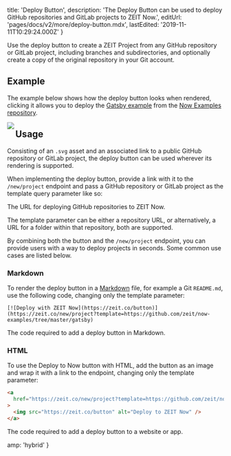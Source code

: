 
  title: 'Deploy Button',
  description:
    'The Deploy Button can be used to deploy GitHub repositories and GitLab projects to ZEIT Now.',
  editUrl: 'pages/docs/v2/more/deploy-button.mdx',
  lastEdited: '2019-11-11T10:29:24.000Z'
}

Use the deploy button to create a ZEIT Project from any GitHub repository or GitLab project, including branches and subdirectories, and optionally create a copy of the original repository in your Git account.

## Example

The example below shows how the deploy button looks when rendered, clicking it allows you to deploy the [Gatsby example](https://github.com/zeit/now-examples/tree/master/gatsby) from the [Now Examples repository](https://github.com/zeit/now-examples).

<Link href="https://zeit.co/new/project?template=https://github.com/zeit/now-examples/tree/master/gatsby">
  <Image src="https://zeit.co/button" width={104} height={36} align="left" />
</Link>

## Usage

Consisting of an `.svg` asset and an associated link to a public GitHub repository or GitLab project, the deploy button can be used wherever its rendering is supported.

When implementing the deploy button, provide a link with it to the `/new/project` endpoint and pass a GitHub repository or GitLab project as the template query parameter like so:

<Snippet dark text="https://zeit.co/new/project?template=https://github.com/zeit/now-examples/tree/master/gatsby" />
<Caption>The URL for deploying GitHub repositories to ZEIT Now.</Caption>

The template parameter can be either a repository URL, or alternatively, a URL for a folder within that repository, both are supported.

By combining both the button and the `/new/project` endpoint, you can provide users with a way to deploy projects in seconds. Some common use cases are listed below.

### Markdown

To render the deploy button in a [Markdown](https://en.wikipedia.org/wiki/Markdown) file, for example a Git `README.md`, use the following code, changing only the template parameter:

```
[![Deploy with ZEIT Now](https://zeit.co/button)](https://zeit.co/new/project?template=https://github.com/zeit/now-examples/tree/master/gatsby)
```

<Caption>The code required to add a deploy button in Markdown.</Caption>

### HTML

To use the Deploy to Now button with HTML, add the button as an image and wrap it with a link to the endpoint, changing only the template parameter:

```html
<a
  href="https://zeit.co/new/project?template=https://github.com/zeit/now-examples/tree/master/gatsby"
>
  <img src="https://zeit.co/button" alt="Deploy to ZEIT Now" />
</a>
```

<Caption>The code required to add a deploy button to a website or app.</Caption>


  amp: 'hybrid'
}
